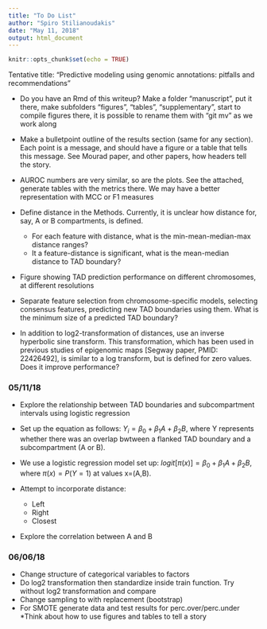 ```yaml
---
title: "To Do List"
author: "Spiro Stilianoudakis"
date: "May 11, 2018"
output: html_document
---
```


```r
knitr::opts_chunk$set(echo = TRUE)
```

Tentative title: "Predictive modeling using genomic annotations: pitfalls and recommendations"

- Do you have an Rmd of this writeup? Make a folder “manuscript”, put it there, make subfolders “figures”, “tables”, “supplementary”, start to compile figures there, it is possible to rename them with “git mv” as we work along
- Make a bulletpoint outline of the results section (same for any section). Each point is a message, and should have a figure or a table that tells this message. See Mourad paper, and other papers, how headers tell the story.
- AUROC numbers are very similar, so are the plots. See the attached, generate tables with the metrics there. We may have a better representation with MCC or F1 measures
- Define distance in the Methods. Currently, it is unclear how distance for, say, A or B compartments, is defined. 
    - For each feature with distance, what is the min-mean-median-max distance ranges? 
    - It a feature-distance is significant, what is the mean-median distance to TAD boundary?

- Figure showing TAD prediction performance on different chromosomes, at different resolutions

- Separate feature selection from chromosome-specific models, selecting consensus features, predicting new TAD boundaries using them. What is the minimum size of a predicted TAD boundary?

- In addition to log2-transformation of distances, use an inverse hyperbolic sine transform. This transformation, which has been used in previous studies of epigenomic maps [Segway paper, PMID: 22426492], is similar to a log transform, but is defined for zero values. Does it improve performance?

### 05/11/18

* Explore the relationship between TAD boundaries and subcompartment intervals using logistic regression

* Set up the equation as follows: $Y_{i} = \beta_{0} + \beta_{1}A +\beta_{2}B$, where Y represents whether there was an overlap bwtween a flanked TAD boundary and a subcompartment (A or B).

* We use a logistic regression model set up: $logit[\pi(x)] = \beta_{0} + \beta_{1}A +\beta_{2}B$, where $\pi(x) = P(Y=1)$ at values x=(A,B).

* Attempt to incorporate distance:
    + Left
    + Right
    + Closest
    
* Explore the correlation between A and B
    

### 06/06/18

* Change structure of categorical variables to factors
* Do log2 transformation then standardize inside train function. Try without log2 transformation and compare
* Change sampling to with replacement (bootstrap)
* For SMOTE generate data and test results for perc.over/perc.under
*Think about how to use figures and tables to tell a story

